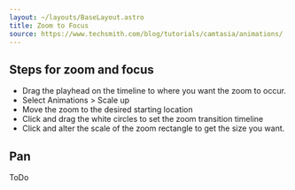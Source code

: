```yaml
---
layout: ~/layouts/BaseLayout.astro
title: Zoom to Focus
source: https://www.techsmith.com/blog/tutorials/camtasia/animations/
---
```


## Steps for zoom and focus

- Drag the playhead on the timeline to where you want the zoom to occur.
- Select Animations > Scale up
- Move the zoom to the desired starting location
- Click and drag the white circles to set the zoom transition timeline
- Click and alter the scale of the zoom rectangle to get the size you want.

## Pan

ToDo


